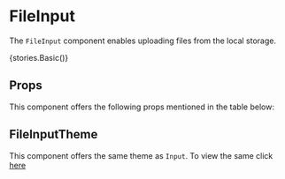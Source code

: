 
<Meta title="Core" component={FileInput} />

# FileInput

The `FileInput` component enables uploading files from the local storage.

<Preview withToolbar>
    <Story name="FileInput">{stories.Basic()}</Story>
</Preview>

## Props

This component offers the following props mentioned in the table below:

<Props of={FileInput} />

## FileInputTheme

This component offers the same theme as `Input`. To view the same click [here](http://www.medlycomponents.com/?path=/docs/core--input#inputtheme)

